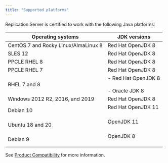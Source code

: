 ```yaml
---
title: "Supported platforms"
---
```


Replication Server is certified to work with the following Java platforms:

| Operating systems                       | JDK versions                                                                                                          |
| --------------------------------------- | ------------------------------------------------------------------------------------------------------------------------- |
| CentOS 7 and Rocky Linux/AlmaLinux 8    | Red Hat OpenJDK 8     <br />                                                                                              |
| SLES 12                                 | Red Hat OpenJDK 8     <br />                                                                                              |
| PPCLE RHEL 8                            | Red Hat OpenJDK 8 |
| PPCLE RHEL 7                            | Red Hat OpenJDK 8     <br />                                                                           |
| RHEL 7 and 8                            |  -   Red Hat OpenJDK 8     <br /> <br /> -   Oracle JDK 8     <br />                                                      |
| Windows 2012 R2, 2016, and 2019         | Red Hat OpenJDK 8     <br />                                                                                       |
| Debian 10                               | Red Hat OpenJDK 11<br /><br />                                                                          |
| Ubuntu 18 and 20                        | OpenJDK 11<br /><br />                                                          |               
| Debian 9                                | OpenJDK 8<br /><br />                                                                   |               

See [Product Compatibility](https://www.enterprisedb.com/platform-compatibility#eprs) for more information.
